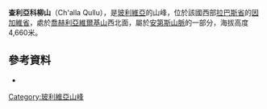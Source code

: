 {{Coord|16|42|37|S|68|43|46|W|display=title}}

'''查利亞科柳山'''（Ch'alla Qullu），是[[玻利維亞|玻利維亞]]的山峰，位於該國西部[[拉巴斯省|拉巴斯省]]的[[因加維省|因加維省]]，處於[[喬赫利亞維爾基山|喬赫利亞維爾基山]]西北面，屬於[[安第斯山脈|安第斯山脈]]的一部分，海拔高度4,660米。

==參考資料==
*{{cite web|url=http://www.ine.gob.bo/publicaciones/visorPdf.aspx?Codigo=020806&tipo=1|title=Jesús de Machaca|author=<!--Staff writer(s); no by-line.-->|date=|website=|publisher=INE, Bolivia|accessdate=October 27, 2014|deadurl=yes|archiveurl=https://web.archive.org/web/20160204145437/http://www.ine.gob.bo/publicaciones/visorPdf.aspx?Codigo=020806&tipo=1|archivedate=2016年2月4日}}

{{Bolivia-geo-stub}}
[[Category:玻利維亞山峰|Category:玻利維亞山峰]]